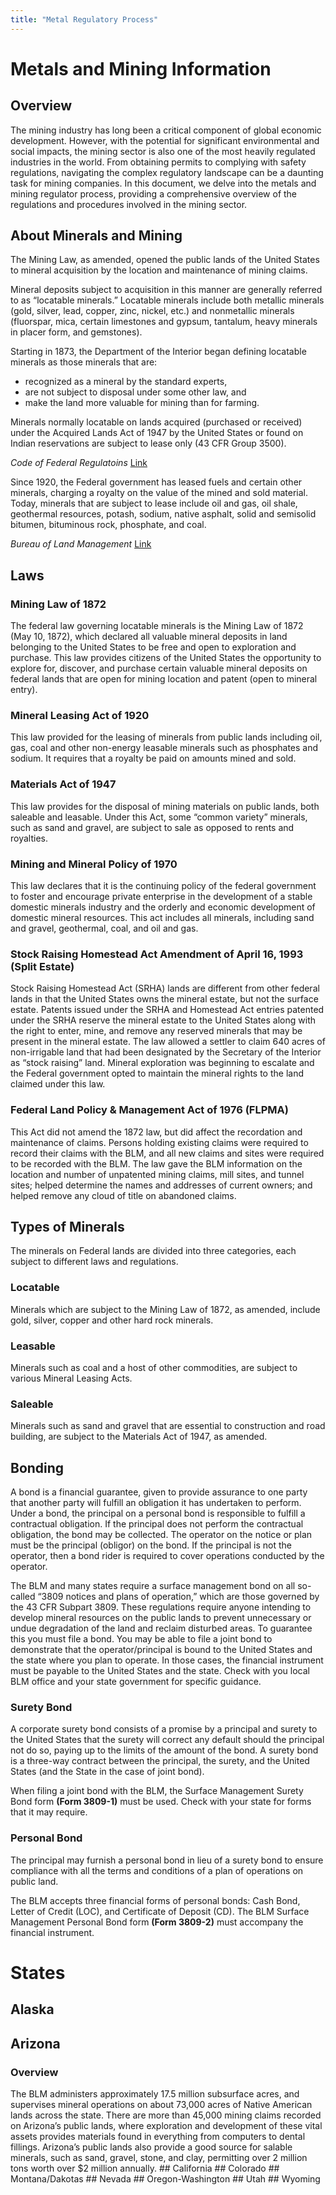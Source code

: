 ```yaml
---
title: "Metal Regulatory Process"
---
```


# Metals and Mining Information
## Overview

The mining industry has long been a critical component of global economic development. However, with the potential for significant environmental and social impacts, the mining sector is also one of the most heavily regulated industries in the world. From obtaining permits to complying with safety regulations, navigating the complex regulatory landscape can be a daunting task for mining companies. In this document, we delve into the metals and mining regulator process, providing a comprehensive overview of the regulations and procedures involved in the mining sector. 

## About Minerals and Mining

The Mining Law, as amended, opened the public lands of the United States to mineral acquisition by the location and maintenance of mining claims.

Mineral deposits subject to acquisition in this manner are generally referred to as "locatable minerals."  Locatable minerals include both metallic minerals (gold, silver, lead, copper, zinc, nickel, etc.) and nonmetallic minerals (fluorspar, mica, certain limestones and gypsum, tantalum, heavy minerals in placer form, and gemstones).

Starting in 1873, the Department of the Interior began defining locatable minerals as those minerals that are:

- recognized as a mineral by the standard experts,
- are not subject to disposal under some other law, and
- make the land more valuable for mining than for farming.

Minerals normally locatable on lands acquired (purchased or received) under the Acquired Lands Act of 1947 by the United States or found on Indian reservations are subject to lease only (43 CFR Group 3500).

*Code of Federal Regulatoins* [Link](https://www.ecfr.gov/current/title-43/subtitle-B/chapter-II/subchapter-C/part-3500)

Since 1920, the Federal government has leased fuels and certain other minerals, charging a royalty on the value of the mined and sold material. Today, minerals that are subject to lease include oil and gas, oil shale, geothermal resources, potash, sodium, native asphalt, solid and semisolid bitumen, bituminous rock, phosphate, and coal.

*Bureau of Land Management* [Link](https://www.blm.gov/programs/energy-and-minerals/mining-and-minerals/about)

## Laws

### Mining Law of 1872
The federal law governing locatable minerals is the Mining Law of 1872 (May 10, 1872), which declared all valuable mineral deposits in land belonging to the United States to be free and open to exploration and purchase.  This law provides citizens of the United States the opportunity to explore for, discover, and purchase certain valuable mineral deposits on federal lands that are open for mining location and patent (open to mineral entry).

### Mineral Leasing Act of 1920
This law provided for the leasing of minerals from public lands including oil, gas, coal and other non-energy leasable minerals such as phosphates and sodium. It requires that a royalty be paid on amounts mined and sold.

### Materials Act of 1947 
This law provides for the disposal of mining materials on public lands, both saleable and leasable.  Under this Act, some “common variety” minerals, such as sand and gravel, are subject to sale as opposed to rents and royalties.

### Mining and Mineral Policy of 1970
This law declares that it is the continuing policy of the federal government to foster and encourage private enterprise in the development of a stable domestic minerals industry and the orderly and economic development of domestic mineral resources. This act includes all minerals, including sand and gravel, geothermal, coal, and oil and gas.

### Stock Raising Homestead Act Amendment of April 16, 1993 (Split Estate)
Stock Raising Homestead Act (SRHA) lands are different from other federal lands in that the United States owns the mineral estate, but not the surface estate.  Patents issued under the SRHA and Homestead Act entries patented under the SRHA reserve the mineral estate to the United States along with the right to enter, mine, and remove any reserved minerals that may be present in the mineral estate. The law allowed a settler to claim 640 acres of non-irrigable land that had been designated by the Secretary of the Interior as "stock raising" land. Mineral exploration was beginning to escalate and the Federal government opted to maintain the mineral rights to the land claimed under this law.

### Federal Land Policy & Management Act of 1976 (FLPMA)
This Act did not amend the 1872 law, but did affect the recordation and maintenance of claims.  Persons holding existing claims were required to record their claims with the BLM, and all new claims and sites were required to be recorded with the BLM.  The law gave the BLM information on the location and number of unpatented mining claims, mill sites, and tunnel sites; helped determine the names and addresses of current owners; and helped remove any cloud of title on abandoned claims.

## Types of Minerals
The minerals on Federal lands are divided into three categories, each subject to different laws and regulations. 

### Locatable
Minerals which are subject to the Mining Law of 1872, as amended, include gold, silver, copper and other hard rock minerals.

### Leasable
Minerals such as coal and a host of other commodities, are subject to various Mineral Leasing Acts.

### Saleable
Minerals such as sand and gravel that are essential to construction and road building, are subject to the Materials Act of 1947, as amended.

## Bonding

A bond is a financial guarantee, given to provide assurance to one party that another party will fulfill an obligation it has undertaken to perform. Under a bond, the principal on a personal bond is responsible to fulfill a contractual obligation. If the principal does not perform the contractual obligation, the bond may be collected. The operator on the notice or plan must be the principal (obligor) on the bond.  If the principal is not the operator, then a bond rider is required to cover operations conducted by the operator. 

The BLM and many states require a surface management bond on all so-called “3809 notices and plans of operation,” which are those governed by the 43 CFR Subpart 3809.  These regulations require anyone intending to develop mineral resources on the public lands to prevent unnecessary or undue degradation of the land and reclaim disturbed areas. To guarantee this you must file a bond. You may be able to file a joint bond to demonstrate that the operator/principal is bound to the United States and the state where you plan to operate. In those cases, the financial instrument must be payable to the United States and the state.  Check with you local BLM office and your state government for specific guidance.

### Surety Bond
A corporate surety bond consists of a promise by a principal and surety to the United States that the surety will correct any default should the principal not do so, paying up to the limits of the amount of the bond. A surety bond is a three-way contract between the principal, the surety, and the United States (and the State in the case of joint bond). 

When filing a joint bond with the BLM, the Surface Management Surety Bond form **(Form 3809-1)** must be used. Check with your state for forms that it may require.

### Personal Bond
The principal may furnish a personal bond in lieu of a surety bond to ensure compliance with all the terms and conditions of a plan of operations on public land.

The BLM accepts three financial forms of personal bonds: Cash Bond, Letter of Credit (LOC), and Certificate of Deposit (CD).  The BLM Surface Management Personal Bond form **(Form 3809-2)** must accompany the financial instrument.

# States
## Alaska
## Arizona
### Overview
The BLM administers approximately 17.5 million subsurface acres, and supervises mineral operations on about 73,000 acres of Native American lands across the state. There are more than 45,000 mining claims recorded on Arizona’s public lands, where exploration and development of these vital assets provides materials found in everything from computers to dental fillings. Arizona’s public lands also provide a good source for salable minerals, such as sand, gravel, stone, and clay, permitting over 2 million tons worth over $2 million annually.
## California
## Colorado
## Montana/Dakotas
## Nevada
## Oregon-Washington
## Utah
## Wyoming